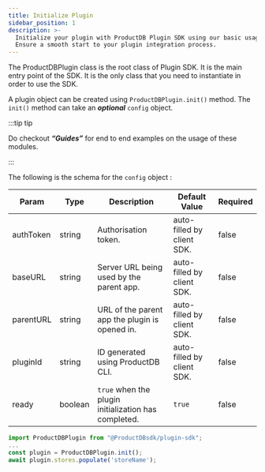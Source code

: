 ```yaml
---
title: Initialize Plugin
sidebar_position: 1
description: >-
  Initialize your plugin with ProductDB Plugin SDK using our basic usage guide.
  Ensure a smooth start to your plugin integration process.
---
```


The ProductDBPlugin class is the root class of Plugin SDK. It is the main entry point
of the SDK. It is the only class that you need to instantiate in order to use
the SDK.

A plugin object can be created using `ProductDBPlugin.init()` method. The `init()`
method can take an **_optional_** `config` object.

:::tip tip

Do checkout **_“Guides”_** for end to end examples on the usage of these
modules.

:::

The following is the schema for the `config` object :

| **Param** | **Type** | **Description**                                      | **Default Value**          | **Required** |
| --------- | -------- | ---------------------------------------------------- | -------------------------- | ------------ |
| authToken | string   | Authorisation token.                                 | auto-filled by client SDK. | false        |
| baseURL   | string   | Server URL being used by the parent app.             | auto-filled by client SDK. | false        |
| parentURL | string   | URL of the parent app the plugin is opened in.       | auto-filled by client SDK. | false        |
| pluginId  | string   | ID generated using ProductDB CLI.                         | auto-filled by client SDK. | false        |
| ready     | boolean  | `true` when the plugin initialization has completed. | `true`                     | false        |

```jsx
import ProductDBPlugin from "@ProductDBsdk/plugin-sdk";
...
const plugin = ProductDBPlugin.init();
await plugin.stores.populate('storeName');
```

<head>
  <title>Plugin SDK Initialize Plugin</title>
  <meta
    name="description"
    content="Initialize your plugin with ProductDB Plugin SDK using our basic usage guide. Ensure a smooth start to your plugin integration process."
  />
</head>
